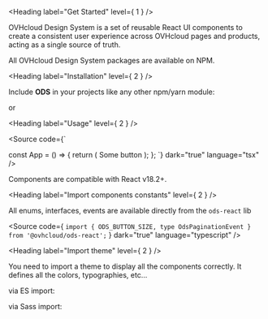 
<Meta title="OVHcloud Design System/Get Started" />

<Heading label="Get Started" level={ 1 } />

OVHcloud Design System is a set of reusable React UI components to create a consistent user experience across OVHcloud pages and products, acting as a single source of truth.

All OVHcloud Design System packages are available on <OdsLink href="https://www.npmjs.com" target="_blank">NPM</OdsLink>.

<Heading label="Installation" level={ 2 } />

Include **ODS** in your projects like any other npm/yarn module:

<Source code="npm i --save-exact @ovhcloud/ods-react @ovhcloud/ods-themes"
        dark="true"
        language="bash" />
or
<Source code="yarn add --exact @ovhcloud/ods-react @ovhcloud/ods-themes"
        dark="true"
        language="bash" />

<Heading label="Usage" level={ 2 } />

<Source code={`

const App = () => {
  return (
    <OdsButton>
      Some button
    </OdsButton>
  );
};
`}
        dark="true"
        language="tsx" />

Components are compatible with React v18.2+.

<Heading label="Import components constants" level={ 2 } />

All enums, interfaces, events are available directly from the `ods-react` lib

<Source code={ `import { ODS_BUTTON_SIZE, type OdsPaginationEvent } from '@ovhcloud/ods-react';` }
        dark="true"
        language="typescript" />

<Heading label="Import theme" level={ 2 } />

You need to import a theme to display all the components correctly.
It defines all the colors, typographies, etc...

via ES import:

<Source code="import '@ovhcloud/ods-themes/default';"
        dark="true"
        language="typescript" />

via Sass import:

<Source code="@import '@ovhcloud/ods-themes/default';"
        dark="true"
        language="css" />
